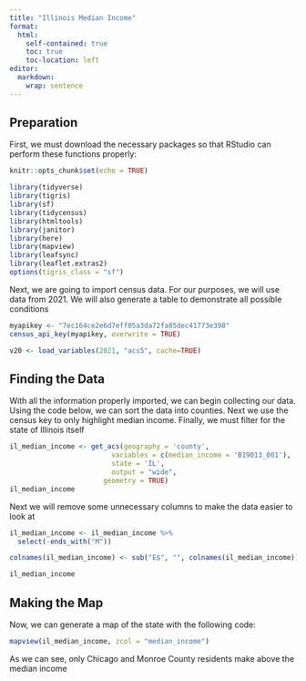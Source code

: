```yaml
---
title: "Illinois Median Income"
format:
  html:
    self-contained: true
    toc: true
    toc-location: left
editor: 
  markdown: 
    wrap: sentence
---
```


## Preparation

First, we must download the necessary packages so that RStudio can perform these functions properly:

```r
knitr::opts_chunk$set(echo = TRUE)

library(tidyverse)
library(tigris)
library(sf)
library(tidycensus)
library(htmltools)
library(janitor)
library(here)
library(mapview)
library(leafsync)
library(leaflet.extras2)
options(tigris_class = "sf")

```

Next, we are going to import census data.
For our purposes, we will use data from 2021.
We will also generate a table to demonstrate all possible conditions

```r
myapikey <- "7ec164ce2e6d7eff05a3da72fa85dec41773e398"
census_api_key(myapikey, overwrite = TRUE)

v20 <- load_variables(2021, "acs5", cache=TRUE)
```

## Finding the Data

With all the information properly imported, we can begin collecting our data.
Using the code below, we can sort the data into counties.
Next we use the census key to only highlight median income.
Finally, we must filter for the state of Illinois itself

```r
il_median_income <- get_acs(geography = 'county', 
                         variables = c(median_income = 'B19013_001'), 
                         state = 'IL',
                         output = "wide",
                       geometry = TRUE)
il_median_income
```

Next we will remove some unnecessary columns to make the data easier to look at

```r
il_median_income <- il_median_income %>%
  select(-ends_with("M"))

colnames(il_median_income) <- sub("E$", "", colnames(il_median_income))

il_median_income
```

## Making the Map

Now, we can generate a map of the state with the following code:

```r
mapview(il_median_income, zcol = "median_income")
```

As we can see, only Chicago and Monroe County residents make above the median income
